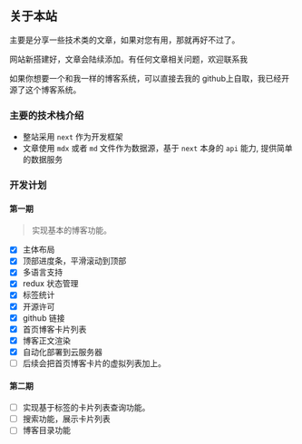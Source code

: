 
<h2 className='text-center'>关于本站</h2>

主要是分享一些技术类的文章，如果对您有用，那就再好不过了。

网站新搭建好，文章会陆续添加。有任何文章相关问题，欢迎联系我

如果你想要一个和我一样的博客系统，可以直接去我的 github上自取，我已经开源了这个博客系统。

### 主要的技术栈介绍

- 整站采用 `next` 作为开发框架
- 文章使用 `mdx` 或者  `md` 文件作为数据源，基于 `next` 本身的 `api` 能力, 提供简单的数据服务

### 开发计划

#### 第一期
> 实现基本的博客功能。

- [x] 主体布局
- [x] 顶部进度条，平滑滚动到顶部
- [x] 多语言支持
- [x] redux 状态管理
- [x] 标签统计
- [x] 开源许可
- [x] github 链接
- [x] 首页博客卡片列表
- [x] 博客正文渲染
- [x] 自动化部署到云服务器
- [ ] 后续会把首页博客卡片的虚拟列表加上。

#### 第二期

- [ ] 实现基于标签的卡片列表查询功能。
- [ ] 搜索功能，展示卡片列表
- [ ] 博客目录功能
